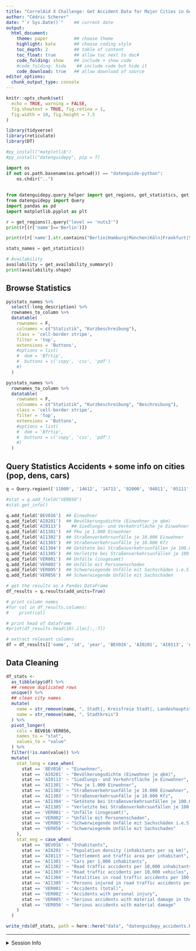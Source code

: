 ```yaml
---
title: "CorrelAid X Challenge: Get Accident Data for Major Cities in Germany via datenguidepy"
author: "Cédric Scherer"
date: "`r Sys.Date()`"    ## current date
output:
  html_document:
    theme: paper          ## choose theme
    highlight: kate       ## choose coding style
    toc_depth: 2          ## table of content
    toc_float: true       ## allow toc next to doc#
    code_folding: show    ## include + show code
    #code_folding: hide    ## include code but hide it
    code_download: true   ## allow download of source
editor_options:
  chunk_output_type: console
---
```


```r
knitr::opts_chunk$set(
  echo = TRUE, warning = FALSE,
  fig.showtext = TRUE, fig.retina = 1,
  fig.width = 10, fig.height = 7.5
)
```

```r
library(tidyverse)
library(reticulate)
library(DT)

#py_install("matplotlib")
#py_install("datenguidepy", pip = T)
```

```python
import os
if not os.path.basename(os.getcwd()) == "datenguide-python":
    os.chdir("..")
    
    
from datenguidepy.query_helper import get_regions, get_statistics, get_availability_summary
from datenguidepy import Query
import pandas as pd
import matplotlib.pyplot as plt
```

```python
r = get_regions().query("level == 'nuts3'")
print(r[(r['name']=='Berlin')])

print(r[r['name'].str.contains("Berlin|Hamburg|München|Köln|Frankfurt|Stuttgart|Düsseldorf|Dortmund|Essen|Leipzig|Bremen|Dresden")])

stats_names = get_statistics()

# Availability
availability = get_availability_summary()
print(availability.shape)
```

## Browse Statistics

```r
py$stats_names %>%
  select(-long_description) %>% 
  rownames_to_column %>% 
  datatable(
    rownames = F,
    colnames = c("Statistik", "Kurzbeschreibung"),
    class = 'cell-border stripe',
    filter = 'top',
    extensions = 'Buttons',
    #options = list(
    #  dom = 'Bfrtip',
    #  buttons = c('copy', 'csv', 'pdf')
    #)
  )
```

```r
py$stats_names %>%
  rownames_to_column %>% 
  datatable(
    rownames = F,
    colnames = c("Statistik", "Kurzbeschreibung", "Beschreibung"),
    class = 'cell-border stripe',
    filter = 'top',
    extensions = 'Buttons',
    #options = list(
    #  dom = 'Bfrtip',
    #  buttons = c('copy', 'csv', 'pdf')
    #)
  )
```

## Query Statistics Accidents + some info on cities (pop, dens, cars)

```python
q = Query.region(['11000', '14612', '14713', '02000', '04011', '05111', '05113', '05315', '05913', '06412', '08111', '09162'])

#stat = q.add_field("VER056")
#stat.get_info()

q.add_field('BEV016')  ## Einwohner
q.add_field('AI0201')  ## Bevölkerungsdichte (Einwohner je qkm)
q.add_field('AI0113')	 ## Siedlungs- und Verkehrsfläche je Einwohner
q.add_field('AI1301')  ## Pkw je 1.000 Einwohner
q.add_field('AI1302')  ## Straßenverkehrsunfälle je 10.000 Einwohner
q.add_field('AI1303')  ## Straßenverkehrsunfälle je 10.000 Kfz
q.add_field('AI1304')  ## Getötete bei Straßenverkehrsunfällen je 100.000 EW
q.add_field('AI1305')  ## Verletzte bei Straßenverkehrsunfällen je 100.000EW
q.add_field('VER001')  ## Unfälle (insgesamt)
q.add_field('VER002')  ## Unfälle mit Personenschaden
q.add_field('VER005')  ## Schwerwiegende Unfälle mit Sachschäden i.e.S.
q.add_field('VER056')  ## Schwerwiegende Unfälle mit Sachschaden

# get the results as a Pandas DataFrame
df_results = q.results(add_units=True)

# print column names
#for col in df_results.columns:
#    print(col)

# print head of dataframe
#print(df_results.head(10).iloc[:,:7])

# extract relevant columns
df = df_results[['name', 'id', 'year', 'BEV016', 'AI0201', 'AI0113', 'AI1301', 'AI1302', 'AI1303', 'AI1304', 'AI1305', 'VER001', 'VER002', 'VER005', 'VER056']]
```


## Data Cleaning

```r
df_stats <- 
  as_tibble(py$df) %>% 
  ## remove duplicated rows
  unique() %>% 
  ## clean city names
  mutate(
    name = str_remove(name, ", Stadt|, Kreisfreie Stadt|, Landeshauptstadt"),
    name = str_remove(name, ", Stadtkreis")
  ) %>% 
  pivot_longer(
    cols = BEV016:VER056,
    names_to = "stat",
    values_to = "value"
  ) %>% 
  filter(!is.nan(value)) %>% 
  mutate(
    stat_long = case_when(
      stat == 'BEV016' ~ "Einwohner", 
      stat == 'AI0201' ~ "Bevölkerungsdichte (Einwohner je qkm)", 
      stat == 'AI0113' ~ "Siedlungs- und Verkehrsfläche je Einwohner", 
      stat == 'AI1301' ~ "Pkw je 1.000 Einwohner", 
      stat == 'AI1302' ~ "Straßenverkehrsunfälle je 10.000 Einwohner", 
      stat == 'AI1303' ~ "Straßenverkehrsunfälle je 10.000 Kfz", 
      stat == 'AI1304' ~ "Getötete bei Straßenverkehrsunfällen je 100.000 Einwohner", 
      stat == 'AI1305' ~ "Verletzte bei Straßenverkehrsunfällen je 100.000 Einwohner", 
      stat == 'VER001' ~ "Unfälle (insgesamt)", 
      stat == 'VER002' ~ "Unfälle mit Personenschaden", 
      stat == 'VER005' ~ "Schwerwiegende Unfälle mit Sachschäden i.e.S.", 
      stat == 'VER056' ~ "Schwerwiegende Unfälle mit Sachschaden"
    ),
    stat_eng = case_when(
      stat == 'BEV016' ~ "Inhabitants", 
      stat == 'AI0201' ~ "Population density (inhabitants per sq km)", 
      stat == 'AI0113' ~ "Settlement and traffic area per inhabitant", 
      stat == 'AI1301' ~ "Cars per 1,000 inhabitants", 
      stat == 'AI1302' ~ "Road traffic accidents per 10,000 inhabitants", 
      stat == 'AI1303' ~ "Road traffic accidents per 10,000 vehicles", 
      stat == 'AI1304' ~ "Fatalities in road traffic accidents per 100,000 inhabitants", 
      stat == 'AI1305' ~ "Persons injured in road traffic accidents per 100,000 inhabitants", 
      stat == 'VER001' ~ "Accidents (total)", 
      stat == 'VER002' ~ "Accidents with personal injury", 
      stat == 'VER005' ~ "Serious accidents with material damage in the narrow sense", 
      stat == 'VER056' ~ "Serious accidents with material damage"
    )
  )

write_rds(df_stats, path = here::here("data", "datenguidepy_accidents.Rds"))
```

***

<details><summary>Session Info</summary>

```r
Sys.time()
git2r::repository()
sessionInfo()
```

</details>
